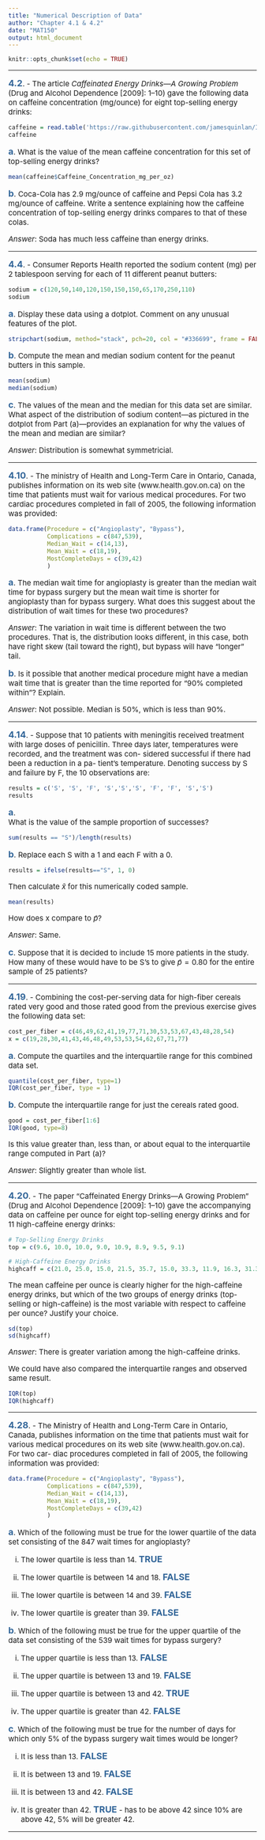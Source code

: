 ```yaml
---
title: "Numerical Description of Data"
author: "Chapter 4.1 & 4.2"
date: "MAT150"
output: html_document
---
```



<style>
p{font-size:15px;}
h1{font-weight: bold;}
h2{color: #336699;}
h3{color: #666666;}
ul{font-size:14px;}
ol{font-size:15px;}
strong{font-size:18px; color : #336699}
</style>




```r
knitr::opts_chunk$set(echo = TRUE)
```



---


**4.2**. - The article *Caffeinated Energy Drinks—A Growing Problem* (Drug and Alcohol Dependence [2009]: 1–10) gave the following data on caffeine concentration (mg/ounce) for eight top-selling energy drinks:

```r
caffeine = read.table('https://raw.githubusercontent.com/jamesquinlan/Intro-Stats-MAT150/main/data/exercises/ex0402.txt', header = T)
caffeine
```

**a**. What is the value of the mean caffeine concentration for this set of top-selling energy drinks? 

```r
mean(caffeine$Caffeine_Concentration_mg_per_oz)
```

**b**. 
Coca-Cola has 2.9 mg/ounce of caffeine and Pepsi Cola has 3.2 mg/ounce of caffeine. Write a sentence explaining how the caffeine concentration of top-selling energy drinks compares to that of these colas.

*Answer*: Soda has much less caffeine than energy drinks.  



---












**4.4**. -  Consumer Reports Health reported the sodium content (mg) per 2 tablespoon serving for each of 11 different peanut butters:

```r
sodium = c(120,50,140,120,150,150,150,65,170,250,110)
sodium
```

**a**. 
Display these data using a dotplot. Comment on any unusual features of the plot.

```r
stripchart(sodium, method="stack", pch=20, col = "#336699", frame = FALSE)
```

**b**. Compute the mean and median sodium content for the peanut butters in this sample.

```r
mean(sodium)
median(sodium)
```

**c**. The values of the mean and the median for this data set are similar. What aspect of the distribution of sodium content—as pictured in the dotplot from Part (a)—provides an explanation for why the values of the mean and median are similar?

*Answer*: Distribution is somewhat symmetricial.  







---



**4.10**. - The ministry of Health and Long-Term Care in Ontario, Canada, publishes information on its web site (www.health.gov.on.ca) on the time that patients must wait for various medical procedures. For two cardiac procedures completed in fall of 2005, the following information was provided:

```r
data.frame(Procedure = c("Angioplasty", "Bypass"), 
           Complications = c(847,539), 
           Median_Wait = c(14,13), 
           Mean_Wait = c(18,19), 
           MostCompleteDays = c(39,42)
           )
```

**a**. 
The median wait time for angioplasty is greater than the median wait time for bypass surgery but the mean wait time is shorter for angioplasty than for bypass surgery. What does this suggest about the distribution of wait times for these two procedures? 

*Answer*: The variation in wait time is different between the two procedures. That is, the distribution looks different, in this case, both have right skew (tail toward the right), but bypass will have "longer" tail.  

**b**. 
Is it possible that another medical procedure might have a median wait time that is greater than the time reported for "90% completed within"? Explain.

*Answer*: Not possible.  Median is 50%, which is less than 90%.  


---





**4.14**. - Suppose that 10 patients with meningitis received treatment with large doses of penicillin. Three days later, temperatures were recorded, and the treatment was con- sidered successful if there had been a reduction in a pa- tient’s temperature. Denoting success by S and failure by F, the 10 observations are:

```r
results = c('S', 'S', 'F', 'S','S','S', 'F', 'F', 'S','S')
results
```


**a**.  
What is the value of the sample proportion of successes?

```r
sum(results == "S")/length(results)
```

**b**. 
Replace each S with a 1 and each F with a 0.

```r
results = ifelse(results=="S", 1, 0)
```

Then calculate $\bar{x}$ for this numerically coded sample. 

```r
mean(results)
```

How does x compare to $\hat{p}$?  

*Answer*: Same.



**c**. 
Suppose that it is decided to include 15 more patients in the study. How many of these would have to be S’s to give $\hat{p} =  0.80$ for the entire sample of 25 patients?





---




**4.19**. - Combining the cost-per-serving data for high-fiber cereals rated very good and those rated good from the previous exercise gives the following data set:

```r
cost_per_fiber = c(46,49,62,41,19,77,71,30,53,53,67,43,48,28,54)
x = c(19,28,30,41,43,46,48,49,53,53,54,62,67,71,77)
```


**a**. Compute the quartiles and the interquartile range for this combined data set.

```r
quantile(cost_per_fiber, type=1)  
IQR(cost_per_fiber, type = 1)
```


**b**. Compute the interquartile range for just the cereals rated good. 

```r
good = cost_per_fiber[1:6]
IQR(good, type=8)
```

Is this value greater than, less than, or about equal to the interquartile range computed in Part (a)?

*Answer*: Slightly greater than whole list.






---


**4.20**. - The paper "Caffeinated Energy Drinks—A Growing Problem" (Drug and Alcohol Dependence [2009]: 1–10) gave the accompanying data on caffeine per ounce for eight top-selling energy drinks and for 11 high-caffeine energy drinks:

```r
# Top-Selling Energy Drinks
top = c(9.6, 10.0, 10.0, 9.0, 10.9, 8.9, 9.5, 9.1) 

# High-Caffeine Energy Drinks
highcaff = c(21.0, 25.0, 15.0, 21.5, 35.7, 15.0, 33.3, 11.9, 16.3, 31.3, 30.0)
```


The mean caffeine per ounce is clearly higher for the high-caffeine energy drinks, but which of the two groups of energy drinks (top-selling or high-caffeine) is the most variable with respect to caffeine per ounce? Justify your choice.

```r
sd(top)
sd(highcaff)
```
*Answer*: There is greater variation among the high-caffeine drinks.  

We could have also compared the interquartile ranges and observed same result. 

```r
IQR(top)
IQR(highcaff)
```

---





**4.28**. - The Ministry of Health and Long-Term Care in Ontario, Canada, publishes information on the time that patients must wait for various medical procedures on its web site (www.health.gov.on.ca). For two car- diac procedures completed in fall of 2005, the following information was provided:

```r
data.frame(Procedure = c("Angioplasty", "Bypass"), 
           Complications = c(847,539), 
           Median_Wait = c(14,13), 
           Mean_Wait = c(18,19), 
           MostCompleteDays = c(39,42)
           )
```


**a**. Which of the following must be true for the lower quartile of the data set consisting of the 847 wait times for angioplasty?


i. The lower quartile is less than 14. **TRUE**

ii. The lower quartile is between 14 and 18. **FALSE**

iii. The lower quartile is between 14 and 39. **FALSE**

iv. The lower quartile is greater than 39.  **FALSE**


**b**. 
Which of the following must be true for the upper quartile of the data set consisting of the 539 wait times for bypass surgery?


i. The upper quartile is less than 13.  **FALSE**


ii. The upper quartile is between 13 and 19.  **FALSE**


iii. The upper quartile is between 13 and 42. **TRUE**


iv. The upper quartile is greater than 42.  **FALSE**


**c**. Which of the following must be true for the number of days for which only 5% of the bypass surgery wait times would be longer?

i. It is less than 13.  **FALSE**

ii. It is between 13 and 19.  **FALSE**

iii. It is between 13 and 42. **FALSE**

iv. It is greater than 42.  **TRUE** - has to be above 42 since 10% are above 42, 5% will be greater 42.  






---


